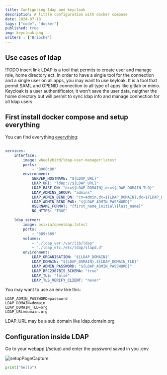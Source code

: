 ```yaml
---
title: Configuring ldap and keycloak
description: A little configuration with docker compose
date: 2024-07-18
tags: ["code", "docker"]
published: true
img: keycloak.png
writers : ["Brioche"]
---
```

## Use cases of ldap
!TODO insert link
LDAP is a tool that permits to create user and manage role, home directory ect.
In order to have a single tool for the connection and a single user on all apps, 
you may want to use keyloak. It is a tool that permit SAML and OPENID connection
to all type of apps like gitlab or minio.
Keycloak is a user authentificator, it won't save the user data, neigther the 
home directory but will permit to sync ldap info and manage connection for all ldap users

## First install docker compose and setup everything
You can find everything [everything](https://mypatch.fr/blog/docker):

##
```yaml
services:
    interface:
        image: wheelybird/ldap-user-manager:latest
        ports:
            - "8000:80"
        environment:
            SERVER_HOSTNAME: "${LDAP_URL}"
            LDAP_URI: "ldap://${LDAP_URL}"
            LDAP_BASE_DN: "dc=${LDAP_DOMAIN},dc=${LDAP_DOMAIN_TLD}"
            LDAP_ADMINS_GROUP: "admins"
            LDAP_ADMIN_BIND_DN: "cn=admin,dc=${LDAP_DOMAIN},dc=${LDAP_DOMAIN_TLD}"
            LDAP_ADMIN_BIND_PWD: "${LDAP_ADMIN_PASSWORD}"
            USERNAME_FORMAT: "{first_name_initial}{last_name}"
            NO_HTTPS: "TRUE"

    ldap_server:
        image: osixia/openldap:latest
        ports:
            - "389:389"
        volumes:
            - "./ldap_var:/var/lib/ldap"
            - "./ldap_etc:/etc/ldap/slapd.d"
        environment:
            LDAP_ORGANISATION: "${LDAP_DOMAIN}"
            LDAP_DOMAIN: "${LDAP_DOMAIN}.${LDAP_DOMAIN_TLD}"
            LDAP_ADMIN_PASSWORD: "${LDAP_ADMIN_PASSWORD}"
            LDAP_RFC2307BIS_SCHEMA: "true"
            LDAP_TLS: "false"
            LDAP_TLS_VERIFY_CLIENT: "never"
```

You may want to use an env like this:
```
LDAP_ADMIN_PASSWORD=password
LDAP_DOMAIN=domain
LDAP_DOMAIN_TLD=org
LDAP_URL=domain.org
```
LDAP\_URL may be a sub domain like ldap.domain.org


## Configuration inside LDAP

Go to your webapp (/setup) and enter the password saved in you .env

![setupPageCapture](/images/posts/ldap/setup.png) 

```py caption="test"
print("hello")

```
